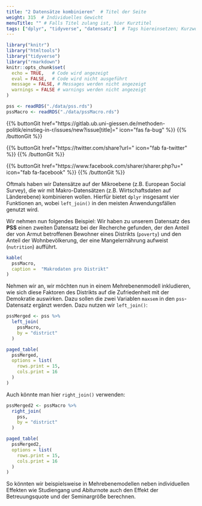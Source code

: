 ```yaml
---
title: "2 Datensätze kombinieren"  # Titel der Seite
weight: 315  # Individuelles Gewicht 
menuTitle: "" # Falls Titel zulang ist, hier Kurztitel
tags: ["dplyr", "tidyverse", "datensatz"]  # Tags hiereinsetzen; Kurzwort, was auf der Seite passsiert
---
```

```r
library("knitr")
library("htmltools")
library("tidyverse")
library("rmarkdown")
knitr::opts_chunk$set(
  echo = TRUE,   # Code wird angezeigt
  eval = FALSE,  # Code wird nicht ausgeführt
  message = FALSE, # Messages werden nicht angezeigt
  warnings = FALSE # warnings werden nicht angezeigt
)

pss <- readRDS("./data/pss.rds")
pssMacro <- readRDS("./data/pssMacro.rds")
```

{{% buttonGit href=\"https\:\/\/gitlab.ub.uni-giessen.de\/methoden-politik\/einstieg-in-r\/issues\/new?issue[title]=\" icon=\"fas fa-bug\" %}} {{% /buttonGit %}} 

{{% buttonGit href=\"https\:\/\/twitter.com\/share?url=\" icon=\"fab fa-twitter\" %}} {{% /buttonGit %}}

{{% buttonGit href=\"https\:\/\/www.facebook.com\/sharer\/sharer.php?u=\" icon=\"fab fa-facebook\" %}} {{% /buttonGit %}}

Oftmals haben wir Datensätze auf der Mikroebene (z.B. European Social Survey), die wir mit Makro-Datensätzen (z.B. Wirtschaftsdaten auf Länderebene) kombinieren wollen. Hierfür bietet `dplyr` insgesamt vier Funktionen an, wobei `left_join()` in den meisten Anwendungsfällen genutzt wird. 

Wir nehmen nun folgendes Beispiel: Wir haben zu unserem Datensatz des **PSS** einen zweiten Datensatz bei der Recherche gefunden, der den Anteil der von Armut betroffenen Bewohner eines Distrikts (`poverty`) und den Anteil der Wohnbevölkerung, der eine Mangelernährung aufweist (`nutrition`) aufführt.

```r
kable(
  pssMacro,
  caption =  "Makrodaten pro Distrikt"
)
```

Nehmen wir an, wir möchten nun in einem Mehrebenenmodell inkludieren, wie sich diese Faktoren des Distrikts auf die Zufriedenheit mit der Demokratie auswirken. Dazu sollen die zwei Variablen `maxsem` in den `pss`-Datensatz ergänzt werden. Dazu nutzen wir `left_join()`:
```r
pssMerged <- pss %>%
  left_join(
    pssMacro, 
    by = "district"
  )
```
```r
paged_table(
  pssMerged,
  options = list(
    rows.print = 15,
    cols.print = 16
  )
)
``` 

Auch könnte man hier `right_join()` verwenden:
```r
pssMerged2 <- pssMacro %>%
  right_join(
    pss, 
    by = "district"
  ) 
```
```r
paged_table(
  pssMerged2,
  options = list(
    rows.print = 15,
    cols.print = 16
  )
)
``` 

So könnten wir beispielsweise in Mehrebenemodellen neben individuellen Effekten wie Studiengang und Abiturnote auch den Effekt der Betreuungsquote und der Seminargröße berechnen.
